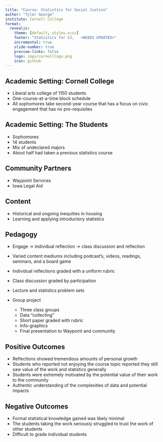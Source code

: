 ```yaml
---
title: "Course: Statistics for Social Justice"
author: "Tyler George"
institute: Cornell College
format: 
  revealjs:
    theme: [default, styles.scss]
    footer: "Statistics for SJ,   <NEEDS UPDATED>"
    incremental: true 
    slide-number: true
    preview-links: false
    logo: imgs/cornelllogo.png
    icon: github
---
```


## Academic Setting: Cornell College
- Liberal arts college of 1150 students
- One-course-at-a-time block schedule
- All sophomores take second-year course that has a focus on civic engagement that has no pre-requisites

## Academic Setting: The Students
- Sophomores
- 14 students
- Mix of undeclared majors
- About half had taken a previous statistics course

## Community Partners
- Waypoint Services
- Iowa Legal Aid

## Content
- Historical and ongoing inequities in  housing
- Learning and applying introductory statistics
 
## Pedagogy
- Engage -> individual reflection -> class discussion and reflection
 * Varied content mediums including podcast's, videos, readings, seminars, and a board game
 * Individual reflections graded with a uniform rubric
 * Class discussion graded by participation
 
- Lecture and statistics problem sets

- Group project
  - Three class groups
  - Data "collecting"
  - Short paper graded with rubric
  - Info-graphics
  - Final presentation to Waypoint and community
 
## Positive Outcomes
- Reflections showed tremendous amounts of personal growth
- Students who reported not enjoying the course topic reported they still saw value of the work and statistics generally
- Students were extremely motivated by the potential value of their work to the community
- Authentic understanding of the complexities of data and potential impacts

## Negative Outcomes
- Formal statistical knowledge gained was likely minimal
- The students taking the work seriously struggled to trust the work of other students
- Difficult to grade individual students
